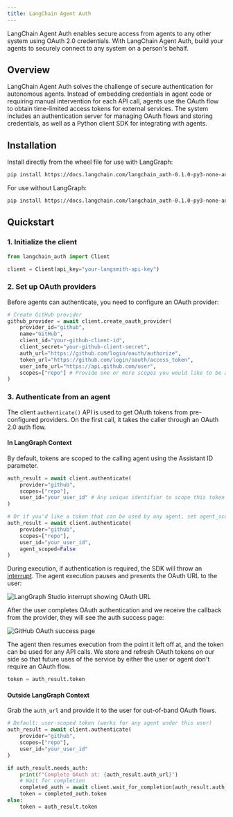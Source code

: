 ```yaml
---
title: LangChain Agent Auth
---
```

LangChain Agent Auth enables secure access from agents to any other system using OAuth 2.0 credentials. With LangChain Agent Auth, build your agents to securely connect to any system on a person's behalf.

## Overview

LangChain Agent Auth solves the challenge of secure authentication for autonomous agents. Instead of embedding credentials in agent code or requiring manual intervention for each API call, agents use the OAuth flow to obtain time-limited access tokens for external services. The system includes an authentication server for managing OAuth flows and storing credentials, as well as a Python client SDK for integrating with agents.


## Installation

Install directly from the wheel file for use with LangGraph:
```bash
pip install https://docs.langchain.com/langchain_auth-0.1.0-py3-none-any.whl[langgraph]
```

For use without LangGraph:
```bash
pip install https://docs.langchain.com/langchain_auth-0.1.0-py3-none-any.whl
```


## Quickstart

### 1. Initialize the client

```python
from langchain_auth import Client

client = Client(api_key="your-langsmith-api-key")
```

### 2. Set up OAuth providers

Before agents can authenticate, you need to configure an OAuth provider:

```python
# Create GitHub provider
github_provider = await client.create_oauth_provider(
    provider_id="github",
    name="GitHub",
    client_id="your-github-client-id",
    client_secret="your-github-client-secret",
    auth_url="https://github.com/login/oauth/authorize",
    token_url="https://github.com/login/oauth/access_token",
    user_info_url="https://api.github.com/user",
    scopes=["repo"] # Provide one or more scopes you would like to be available for this provider
)
```

### 3. Authenticate from an agent

The client `authenticate()` API is used to get OAuth tokens from pre-configured providers. On the first call, it takes the caller through an OAuth 2.0 auth flow.

#### In LangGraph Context

By default, tokens are scoped to the calling agent using the Assistant ID parameter.

```python
auth_result = await client.authenticate(
    provider="github",
    scopes=["repo"],
    user_id="your_user_id" # Any unique identifier to scope this token to the human caller
)

# Or if you'd like a token that can be used by any agent, set agent_scoped=False
auth_result = await client.authenticate(
    provider="github",
    scopes=["repo"],
    user_id="your_user_id",
    agent_scoped=False
)
```

During execution, if authentication is required, the SDK will throw an [interrupt](https://langchain-ai.github.io/langgraph/how-tos/human_in_the_loop/add-human-in-the-loop/#pause-using-interrupt). The agent execution pauses and presents the OAuth URL to the user:

![LangGraph Studio interrupt showing OAuth URL](./images/langgraph-auth-interrupt.png)

After the user completes OAuth authentication and we receive the callback from the provider, they will see the auth success page:

![GitHub OAuth success page](./images/github-auth-success.png)

The agent then resumes execution from the point it left off at, and the token can be used for any API calls. We store and refresh OAuth tokens on our side so that future uses of the service by either the user or agent don't require an OAuth flow.

```python
token = auth_result.token
```

#### Outside LangGraph Context

Grab the `auth_url` and provide it to the user for out-of-band OAuth flows.


```python
# Default: user-scoped token (works for any agent under this user)
auth_result = await client.authenticate(
    provider="github",
    scopes=["repo"],
    user_id="your_user_id"
)

if auth_result.needs_auth:
    print(f"Complete OAuth at: {auth_result.auth_url}")
    # Wait for completion
    completed_auth = await client.wait_for_completion(auth_result.auth_id)
    token = completed_auth.token
else:
    token = auth_result.token
```

